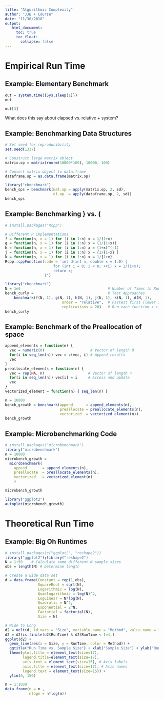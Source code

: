 ```yaml
---
title: "Algorithmic Complexity"
author: "JJB + Course"
date: "11/30/2018"
output:
   html_document:
     toc: true
     toc_float:
       collapse: false
---
```


# Empirical Run Time

## Example: Elementary Benchmark

```r
out = system.time({Sys.sleep(1)})
out

out[3]
```

What does this say about elapsed vs. relative + system?

## Example: Benchmarking Data Structures

```r
# Set seed for reproducibility
set.seed(1337)

# Construct large matrix object
matrix.op = matrix(rnorm(10000*100), 10000, 100)

# Convert matrix object to data.frame
dataframe.op = as.data.frame(matrix.op)

library("rbenchmark")
bench_ops = benchmark(mat.op = apply(matrix.op, 2, sd), 
                      df.op  = apply(dataframe.op, 2, sd))
bench_ops
```


## Example: Benchmarking } vs. (

```r
# install.packages("Rcpp")

# Different R implementations
f = function(n, x = 1) for (i in 1:n) x = 1/(1+x)
g = function(n, x = 1) for (i in 1:n) x = (1/(1+x))
h = function(n, x = 1) for (i in 1:n) x = (1+x)^(-1)
j = function(n, x = 1) for (i in 1:n) x = {1/{1+x} }
k = function(n, x = 1) for (i in 1:n) x = 1/{1+x}
Rcpp::cppFunction(code = 'int d(int n, double x = 1.0) {
                      for (int i = 0; i < n; ++i) x = 1/(1+x);
                      return x;
                  }')

library("rbenchmark")
N = 1e6                                        # Number of Times to Run Loop
bench_curly =                                  # Test Approaches
    benchmark(f(N, 1), g(N, 1), h(N, 1), j(N, 1), k(N, 1), d(N, 1),
                          order = "relative",  # Fastest first (lower is better)
                          replications = 20)   # Run each function x times
bench_curly
```

## Example: Benchmark of the Preallocation of space

```r
append_elements = function(n) { 
  vec = numeric(0)                     # Vector of length 0
  for(i in seq_len(n)) vec = c(vec, i) # Append results
  vec
}
preallocate_elements = function(n) {
  vec = rep(NA, n)                    # Vector of length n
  for(i in seq_len(n)) vec[i] = i     # Access and update
  vec
}
vectorized_element = function(n) { seq_len(n) }

n = 10000
bench_growth = benchmark(append      = append_elements(n),
                         preallocate = preallocate_elements(n),
                         vectorized  = vectorized_element(n))
bench_growth
```

## Example: Microbenchmarking Code

```r
# install.packages("microbenchmark")
library("microbenchmark")
n = 10000
microbench_growth = 
  microbenchmark(
    append       = append_elements(n),
    preallocate  = preallocate_elements(n),
    vectorized   = vectorized_element(n)
    )

microbench_growth
```

```r
library("ggplot2")
autoplot(microbench_growth)
```


# Theoretical Run Time

## Example: Big Oh Runtimes

```r
# install.packages(c("ggplot2", "reshape2"))
library("ggplot2");library("reshape2")
N = 1:50    # Calculate some different N sample sizes
obs = length(N) # Determine length

# Create a wide data set
d = data.frame(Constant = rep(1,obs),
               SquareRoot = sqrt(N),
               Logarithmic = log(N),
               Quadlogarithmic = log(N)^2,
               LogLinear = N*log(N),
               Quadratic = N^2,
               Exponential = 2^N,
               Factorial = factorial(N),
               Size = N)

# Wide to Long
d2 = melt(d, id.vars = "Size", variable.name = "Method", value.name = "RunTime")
d2 = d2[is.finite(d2$RunTime) & d2$RunTime < 1e4,]
ggplot(d2) +
  geom_line(aes(x = Size, y = RunTime, color = Method)) +
  ggtitle("Run Time vs. Sample Size") + xlab("Sample Size") + ylab("Run Time") +
  theme(plot.title = element_text(size=17),
        legend.title=element_text(size=17),
        axis.text = element_text(size=15), # Axis labels
        axis.title = element_text(size=17), # Axis names 
        legend.text = element_text(size=15)) +
  ylim(0, 150)
```



```r
n = 1:1000
data.frame(n = n ,
           nlogn = n*log(n))
```

